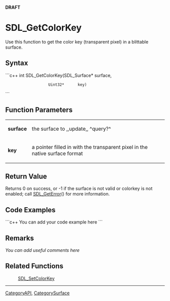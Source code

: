 <!-- pragma section-numbers off -->
<!-- pragma disable-camelcase -->
'''DRAFT'''

= SDL_GetColorKey =
Use this function to get the color key (transparent pixel) in a blittable surface.


== Syntax ==
```c++
int SDL_GetColorKey(SDL_Surface* surface,
                    Uint32*      key)
```

== Function Parameters ==
{|
|'''surface'''
|the surface to ,,update,, ^query?^
|-
|'''key'''
|a pointer filled in with the transparent pixel in the native surface format
|}

== Return Value ==
Returns 0 on success, or -1 if the surface is not valid or colorkey is not enabled; call [[SDL_GetError]]() for more information.

== Code Examples ==
```c++
You can add your code example here
```

== Remarks ==
''You can add useful comments here''

== Related Functions ==
:[[SDL_SetColorKey]]

----
[[CategoryAPI]], [[CategorySurface]]
